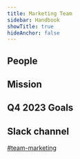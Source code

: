 ```yaml
---
title: Marketing Team
sidebar: Handbook
showTitle: true
hideAnchor: false
---
```


## People

<TeamMembers />

## Mission

<Mission />

## Q4 2023 Goals

<Objectives />

## Slack channel

[#team-marketing](https://posthog.slack.com/messages/team-marketing)
